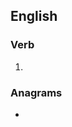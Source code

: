 ==English==

===Verb===
{{head|en|verb form}}

# {{en-third-person singular of|enfold}}

===Anagrams===
* {{anagrams|en|Foldens|fondles}}